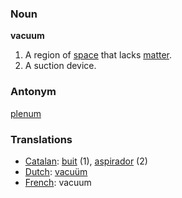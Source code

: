 === Noun ===

'''vacuum'''

#A region of [[space]] that lacks [[matter]].
#A suction device.

===Antonym===
[[plenum]]

=== Translations ===
*[[Catalan]]: [[buit]] (1), [[aspirador]] (2)
*[[Dutch]]: [[vacuüm]]
*[[French]]: vacuum